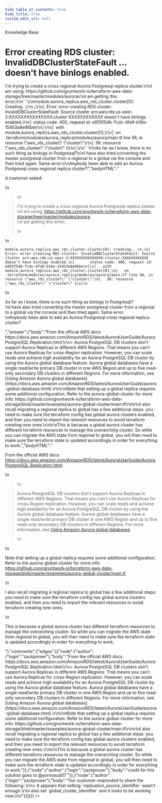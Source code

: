 ```yaml
---
hide_table_of_contents: true
hide_title: true
custom_edit_url: null
---
```



<CenterLayout>
<span class="title">Knowledge Base</span>
<h1>Error creating RDS cluster: InvalidDBClusterStateFault ... doesn&apos;t have binlogs enabled.</h1>
<GitHub json={{"id":"D_kwDOF8slf84AObta","number":124,"author":{"login":"zackproser"},"title":"Error creating RDS cluster: InvalidDBClusterStateFault ... doesn't have binlogs enabled.","body":"A customer asked: \r\n\r\n> I'm trying to create a cross regional Aurora Postgresql replica cluster.\r\nI am using; https://github.com/gruntwork-io/terraform-aws-data-storage/tree/master/modules/aurora\r\nI am getting this error;\r\n```\r\nmodule.aurora_replica.aws_rds_cluster.cluster[0]: Creating...\r\n╷\r\n│ Error: error creating RDS cluster: InvalidDBClusterStateFault: Source cluster arn:aws:rds:us-east-2:XXXXXXXXXXXXXXX:cluster:XXXXXXXXXXXX doesn't have binlogs enabled.\r\n│       status code: 400, request id: e955f54b-7cdc-4fa9-b16e-15453a9e86be\r\n│\r\n│   with module.aurora_replica.aws_rds_cluster.cluster[0],\r\n│   on .terraform/modules/aurora_replica/modules/aurora/main.tf line 56, in resource \"aws_rds_cluster\" \"cluster\":\r\n│   56: resource \"aws_rds_cluster\" \"cluster\" {\r\n│\r\n```\r\nAs far as I know, there is no such thing as binlogs in Postgresql?\r\nI have also tried converting the master postgresql cluster from a regional to a global via the console and then tried again. Same error.\r\nAnybody been able to add an Aurora Postgresql cross regional replica cluster?","bodyHTML":"<p dir=\"auto\">A customer asked:</p>\n<blockquote>\n<p dir=\"auto\">I'm trying to create a cross regional Aurora Postgresql replica cluster.<br>\nI am using; <a href=\"https://github.com/gruntwork-io/terraform-aws-data-storage/tree/master/modules/aurora\">https://github.com/gruntwork-io/terraform-aws-data-storage/tree/master/modules/aurora</a><br>\nI am getting this error;</p>\n</blockquote>\n<div class=\"snippet-clipboard-content notranslate position-relative overflow-auto\" data-snippet-clipboard-copy-content=\"module.aurora_replica.aws_rds_cluster.cluster[0]: Creating...\n╷\n│ Error: error creating RDS cluster: InvalidDBClusterStateFault: Source cluster arn:aws:rds:us-east-2:XXXXXXXXXXXXXXX:cluster:XXXXXXXXXXXX doesn't have binlogs enabled.\n│       status code: 400, request id: e955f54b-7cdc-4fa9-b16e-15453a9e86be\n│\n│   with module.aurora_replica.aws_rds_cluster.cluster[0],\n│   on .terraform/modules/aurora_replica/modules/aurora/main.tf line 56, in resource &quot;aws_rds_cluster&quot; &quot;cluster&quot;:\n│   56: resource &quot;aws_rds_cluster&quot; &quot;cluster&quot; {\n│\"><pre class=\"notranslate\"><code>module.aurora_replica.aws_rds_cluster.cluster[0]: Creating...\n╷\n│ Error: error creating RDS cluster: InvalidDBClusterStateFault: Source cluster arn:aws:rds:us-east-2:XXXXXXXXXXXXXXX:cluster:XXXXXXXXXXXX doesn't have binlogs enabled.\n│       status code: 400, request id: e955f54b-7cdc-4fa9-b16e-15453a9e86be\n│\n│   with module.aurora_replica.aws_rds_cluster.cluster[0],\n│   on .terraform/modules/aurora_replica/modules/aurora/main.tf line 56, in resource \"aws_rds_cluster\" \"cluster\":\n│   56: resource \"aws_rds_cluster\" \"cluster\" {\n│\n</code></pre></div>\n<p dir=\"auto\">As far as I know, there is no such thing as binlogs in Postgresql?<br>\nI have also tried converting the master postgresql cluster from a regional to a global via the console and then tried again. Same error.<br>\nAnybody been able to add an Aurora Postgresql cross regional replica cluster?</p>","answer":{"body":"From the official AWS docs https://docs.aws.amazon.com/AmazonRDS/latest/AuroraUserGuide/AuroraPostgreSQL.Replication.html:\r\n> Aurora PostgreSQL DB clusters don’t support Aurora Replicas in different AWS Regions. That means you can’t use Aurora Replicas for cross-Region replication. However, you can scale reads and achieve high availability for an Aurora PostgreSQL DB cluster by using the Aurora global database feature. Aurora global databases have a single read/write primary DB cluster in one AWS Region and up to five read-only secondary DB clusters in different Regions. For more information, see [Using Amazon Aurora global databases](https://docs.aws.amazon.com/AmazonRDS/latest/AuroraUserGuide/aurora-global-database.html).\r\n\r\nNote that setting up a global replica requires some additional configuration. Refer to the aurora-global-cluster for more info: https://github.com/gruntwork-io/terraform-aws-data-storage/blob/master/examples/aurora-global-cluster/main.tf\r\n\r\nI also recall migrating a regional replica to global has a few additional steps: you need to make sure the terraform config has global aurora clusters enabled, and then you need to import the relevant resources to avoid terraform creating new ones.\r\n\r\nThis is because a global aurora cluster has different terraform resources to manage the overarching cluster. So while you can migrate the AWS state from regional to global, you will then need to make sure the terraform state is updated accordingly in order for everything to work.","bodyHTML":"<p dir=\"auto\">From the official AWS docs <a href=\"https://docs.aws.amazon.com/AmazonRDS/latest/AuroraUserGuide/AuroraPostgreSQL.Replication.html\" rel=\"nofollow\">https://docs.aws.amazon.com/AmazonRDS/latest/AuroraUserGuide/AuroraPostgreSQL.Replication.html</a>:</p>\n<blockquote>\n<p dir=\"auto\">Aurora PostgreSQL DB clusters don’t support Aurora Replicas in different AWS Regions. That means you can’t use Aurora Replicas for cross-Region replication. However, you can scale reads and achieve high availability for an Aurora PostgreSQL DB cluster by using the Aurora global database feature. Aurora global databases have a single read/write primary DB cluster in one AWS Region and up to five read-only secondary DB clusters in different Regions. For more information, see <a href=\"https://docs.aws.amazon.com/AmazonRDS/latest/AuroraUserGuide/aurora-global-database.html\" rel=\"nofollow\">Using Amazon Aurora global databases</a>.</p>\n</blockquote>\n<p dir=\"auto\">Note that setting up a global replica requires some additional configuration. Refer to the aurora-global-cluster for more info: <a href=\"https://github.com/gruntwork-io/terraform-aws-data-storage/blob/master/examples/aurora-global-cluster/main.tf\">https://github.com/gruntwork-io/terraform-aws-data-storage/blob/master/examples/aurora-global-cluster/main.tf</a></p>\n<p dir=\"auto\">I also recall migrating a regional replica to global has a few additional steps: you need to make sure the terraform config has global aurora clusters enabled, and then you need to import the relevant resources to avoid terraform creating new ones.</p>\n<p dir=\"auto\">This is because a global aurora cluster has different terraform resources to manage the overarching cluster. So while you can migrate the AWS state from regional to global, you will then need to make sure the terraform state is updated accordingly in order for everything to work.</p>"},"comments":{"edges":[{"node":{"author":{"login":"zackproser"},"body":"From the official AWS docs https://docs.aws.amazon.com/AmazonRDS/latest/AuroraUserGuide/AuroraPostgreSQL.Replication.html:\r\n> Aurora PostgreSQL DB clusters don’t support Aurora Replicas in different AWS Regions. That means you can’t use Aurora Replicas for cross-Region replication. However, you can scale reads and achieve high availability for an Aurora PostgreSQL DB cluster by using the Aurora global database feature. Aurora global databases have a single read/write primary DB cluster in one AWS Region and up to five read-only secondary DB clusters in different Regions. For more information, see [Using Amazon Aurora global databases](https://docs.aws.amazon.com/AmazonRDS/latest/AuroraUserGuide/aurora-global-database.html).\r\n\r\nNote that setting up a global replica requires some additional configuration. Refer to the aurora-global-cluster for more info: https://github.com/gruntwork-io/terraform-aws-data-storage/blob/master/examples/aurora-global-cluster/main.tf\r\n\r\nI also recall migrating a regional replica to global has a few additional steps: you need to make sure the terraform config has global aurora clusters enabled, and then you need to import the relevant resources to avoid terraform creating new ones.\r\n\r\nThis is because a global aurora cluster has different terraform resources to manage the overarching cluster. So while you can migrate the AWS state from regional to global, you will then need to make sure the terraform state is updated accordingly in order for everything to work."}},{"node":{"author":{"login":"zackproser"},"body":"credit for this solution goes to @yorinasub17 "}},{"node":{"author":{"login":"zackproser"},"body":"Our customer responded to share the following: \r\n> It appears that setting `replication_source_identifier` wasn't enough.\r\nI also set `global_cluster_identifier` and it looks to be working now.\r\n"}}]}}} />

</CenterLayout>
  

<!-- ##DOCS-SOURCER-START
{
  "sourcePlugin": "github-discussions",
  "hash": "8c84319d63698a72ff78f8e22709f8e8"
}
##DOCS-SOURCER-END -->
